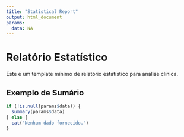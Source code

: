 ```yaml
---
title: "Statistical Report"
output: html_document
params:
  data: NA
---
```


# Relatório Estatístico

Este é um template mínimo de relatório estatístico para análise clínica.

## Exemplo de Sumário

```r
if (!is.null(params$data)) {
  summary(params$data)
} else {
  cat("Nenhum dado fornecido.")
}
```
